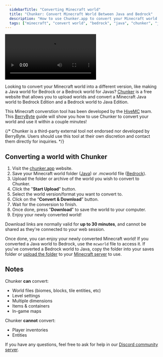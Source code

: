 ---
  sidebarTitle: "Converting Minecraft world"
  title: "Chunker: Convert Minecraft World Between Java and Bedrock"
  description: "How to use Chunker.app to convert your Minecraft world between Java and Bedrock."
  tags: ["minecraft", "convert world", "bedrock", "java", "chunker", "java to bedrock", "bedrock to java", "world converter"]
---

<Frame>
<video
  controls
  autoPlay
  mute
  loop
  className="w-full aspect-video"
  src="https://cdn.berrybyte.net/assets/docs/chunker-demo.mp4"
></video>
</Frame>

Looking to convert your Minecraft world into a different version, like making a Java world for Bedrock or a Bedrock world for Javas? [Chunker](https://chunker.app/) is a free website that allows you to upload worlds and convert a Minecraft Java world to Bedrock Edition and a Bedrock world to Java Edition.

This Minecraft converstion tool has been developed by the [HiveMC](https://playhive.com) team. This [BerryByte](https://berrybyte.net/minecraft) guide will show you how to use Chunker to convert your world and use it within a couple minutes!

{/* <Info>Chunker is a third-party external tool not endorsed nor developed by BerryByte. Users should use this tool at their own discretion and contact them directly for inquiries.</Info> */}

## Converting a world with Chunker

  1. Visit the [chunker.app](https://chunker.app/) website.
  2. Save your Minecraft world folder ([Java](https://minecraft.wiki/w/Java_Edition)) or .mcworld file ([Bedrock](https://minecraft.wiki/w/Bedrock_Edition)).
  3. Upload the folder or archive of the world you wish to convert to Chunker.
  4. Click the "**Start Upload**" button.
  4. Select the world version/format you want to convert to.
  5. Click on the “**Convert & Download**” button.
  6. Wait for the conversion to finish.
  7. Once done, press "**Download**" to save the world to your computer.
  8. Enjoy your newly converted world!

  Download links are normally valid for **up to 30 minutes**, and cannot be shared as they're connected to your web session.

Once done, you can enjoy your newly converted Minecraft world! If you converted a Java world to Bedrock, use the `mcworld` file to access it. If you've converted a Bedrock world to Java, copy the folder into your saves folder or [upload the folder](/panel/importing-files) to your [Minecraft server](https://berrybyte.net/minecraft) to use.

## Notes

Chunker **can** convert:

- World files (biomes, blocks, tile entities, etc)
- Level settings
- Multiple dimensions
- Items & containers
- In-game maps

Chunker **cannot** convert:

- Player inventories
- Entities

If you have any questions, feel free to ask for help in our [Discord community server](https://berrybyte.net/discord).
